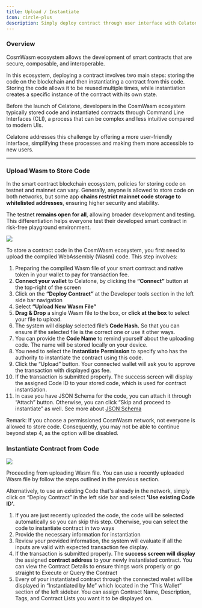 ```yaml
---
title: Upload / Instantiate
icon: circle-plus
description: Simply deploy contract through user interface with Celatone
---
```


### Overview

CosmWasm ecosystem allows the development of smart contracts that are secure, composable, and interoperable.

In this ecosystem, deploying a contract involves two main steps: storing the code on the blockchain and then instantiating a contract from this code. Storing the code allows it to be reused multiple times, while instantiation creates a specific instance of the contract with its own state.

Before the launch of Celatone, developers in the CosmWasm ecosystem typically stored code and instantiated contracts through Command Line Interfaces (CLI), a process that can be complex and less intuitive compared to modern UIs.

Celatone addresses this challenge by offering a more user-friendly interface, simplifying these processes and making them more accessible to new users.

---

### Upload Wasm to Store Code

In the smart contract blockchain ecosystem, policies for storing code on testnet and mainnet can vary. Generally, anyone is allowed to store code on both networks, but some app **chains restrict mainnet code storage to whitelisted addresses**, ensuring higher security and stability.

The testnet **remains open for all**, allowing broader development and testing. This differentiation helps everyone test their developed smart contract in risk-free playground environment.

<Frame>
  <img src="/images/user-docs/pages/upload-wasm.jpg" />
</Frame>

To store a contract code in the CosmWasm ecosystem, you first need to upload the compiled WebAssembly (Wasm) code. This step involves:

1. Preparing the compiled Wasm file of your smart contract and native token in your wallet to pay for transaction fee.
1. **Connect your wallet** to Celatone, by clicking the **“Connect”** button at the top-right of the screen
1. Click on the **“Deploy Contract”** at the Developer tools section in the left side bar navigation
1. Select **“Upload New Wasm File”**
1. **Drag & Drop** a single Wasm file to the box, or **click at the box** to select your file to upload.
1. The system will display selected file’s **Code Hash.** So that you can ensure if the selected file is the correct one or use it other ways.
1. You can provide the **Code Name** to remind yourself about the uploading code. The name will be stored locally on your device.
1. You need to select the **Instantiate Permission** to specify who has the authority to instantiate the contract using this code.
1. Click the “Upload” button. Your connected wallet will ask you to approve the transaction with displayed gas fee.
1. If the transaction is submitted properly. The success screen will display the assigned Code ID to your stored code, which is used for contract instantiation.
1. In case you have JSON Schema for the code, you can attach it through “Attach” button. Otherwise, you can click “Skip and proceed to instantiate” as well. See more about [JSON Schema](https://docs.alleslabs.com/user-guide/cosmwasm/code/attach-json-schema)

<Note>
  Remark: If you choose a permissioned CosmWasm network, not everyone is allowed
  to store code. Consequently, you may not be able to continue beyond step 4, as
  the option will be disabled.
</Note>

### Instantiate Contract from Code

<Frame>
  <img src="/images/user-docs/pages/instantiate-from-code.jpg" />
</Frame>

Proceeding from uploading Wasm file. You can use a recently uploaded Wasm file by follow the steps outlined in the previous section.

Alternatively, to use an existing Code that's already in the network, simply click on “Deploy Contract” in the left side bar and select **'Use existing Code ID'.**

1. If you are just recently uploaded the code, the code will be selected automatically so you can skip this step. Otherwise, you can select the code to instantiate contract in two ways
1. Provide the necessary information for instantiation
1. Review your provided information, the system will evaluate if all the inputs are valid with expected transaction fee display.
1. If the transaction is submitted properly. The **success screen will display** the assigned **contract address** to your newly instantiated contract. You can view the Contract Details to ensure things work properly or go straight to Execute or Query the Contract
1. Every of your instantiated contract through the connected wallet will be displayed in “Instantiated by Me” which located in the “This Wallet” section of the left sidebar. You can assign Contract Name, Description, Tags, and Contract Lists you want it to be displayed on.
